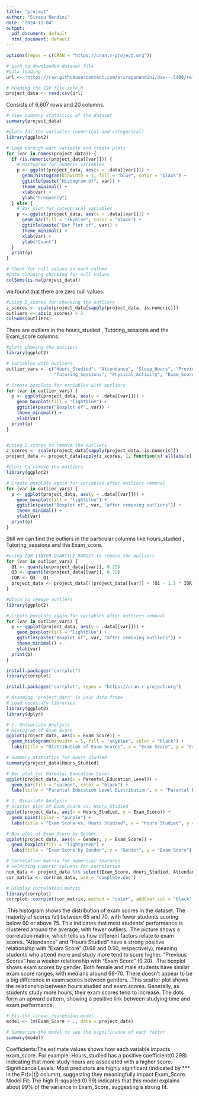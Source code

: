 ---
title: "project"
author: "Sirapu Nandini"
date: "2024-11-04"
output:
  pdf_document: default
  html_document: default
---

```{r}
options(repos = c(CRAN = "https://cran.r-project.org"))

```


```{r}
# path to downloaded dataset file
#Data loading 
url <- "https://raw.githubusercontent.com/srirapunandini/dav---5400/refs/heads/main/StudentPerformanceFactors%20(2).csv"

# Reading the CSV file into R
project_data <- read.csv(url)

```
Consists of 6,607 rows and 20 columns.


```{r}
# View summary statistics of the dataset
summary(project_data)
```

```{r}
#plots for the variables (numerical and categorical)
library(ggplot2)

# Loop through each variable and create plots
for (var in names(project_data)) {
  if (is.numeric(project_data[[var]])) {
    # Histogram for numeric variables
    p <- ggplot(project_data, aes(x = .data[[var]])) +
      geom_histogram(binwidth = 1, fill = "blue", color = "black") +
      ggtitle(paste("Histogram of", var)) +
      theme_minimal() +
      xlab(var) +
      ylab("Frequency")
  } else {
    # Bar plot for categorical variables
    p <- ggplot(project_data, aes(x = .data[[var]])) +
      geom_bar(fill = "skyblue", color = "black") +
      ggtitle(paste("Bar Plot of", var)) +
      theme_minimal() +
      xlab(var) +
      ylab("Count")
  }
  print(p)
}


```
 
```{r}
# Check for null values in each column
#Data cleaning checking for null values 
colSums(is.na(project_data))

```
we found that there are zero null values.
```{r}
#using Z_scores for checking the outliers 
z_scores <- scale(project_data[sapply(project_data, is.numeric)])
outliers <- abs(z_scores) > 3
colSums(outliers)

```
There are outliers in the hours_studied , Tutoring_sessions and the Exam_score columns.

```{r}
#plots showing the outliers
library(ggplot2)

# Variables with outliers
outlier_vars <- c("Hours_Studied", "Attendance", "Sleep_Hours", "Previous_Scores", 
                  "Tutoring_Sessions", "Physical_Activity", "Exam_Score")

# Create boxplots for variables with outliers
for (var in outlier_vars) {
  p <- ggplot(project_data, aes(y = .data[[var]])) +
    geom_boxplot(fill = "lightblue") +
    ggtitle(paste("Boxplot of", var)) +
    theme_minimal() +
    ylab(var)
  print(p)
}



```

```{r}
#using Z_scores to remove the outliers 
z_scores <- scale(project_data[sapply(project_data, is.numeric)])
project_data <- project_data[apply(z_scores, 1, function(x) all(abs(x) <= 3)), ]

```
 
```{r}
#plots to remove the outliers 
library(ggplot2)

# Create boxplots again for variables after outliers removal
for (var in outlier_vars) {
  p <- ggplot(project_data, aes(y = .data[[var]])) +
    geom_boxplot(fill = "lightblue") +
    ggtitle(paste("Boxplot of", var, "after removing outliers")) +
    theme_minimal() +
    ylab(var)
  print(p)
}

```
Still we can find the outliers in the particular columns like hours_studied , Tutoring_sessions and the Exam_score.
```{r}
#using IQR (INTER QUARTILE RANGE) to remove the outliers
for (var in outlier_vars) {
  Q1 <- quantile(project_data[[var]], 0.25)
  Q3 <- quantile(project_data[[var]], 0.75)
  IQR <- Q3 - Q1
  project_data <- project_data[!(project_data[[var]] < (Q1 - 1.5 * IQR) | project_data[[var]] > (Q3 + 1.5 * IQR)), ]
}

```
 
```{r}
#plots to remove outliers
library(ggplot2)

# Create boxplots again for variables after outliers removal
for (var in outlier_vars) {
  p <- ggplot(project_data, aes(y = .data[[var]])) +
    geom_boxplot(fill = "lightblue") +
    ggtitle(paste("Boxplot of", var, "after removing outliers")) +
    theme_minimal() +
    ylab(var)
  print(p)
}

```
```{r}
install.packages("corrplot")
library(corrplot)

```
```{r}
install.packages("corrplot", repos = "https://cran.r-project.org")

```



```{r}
# Assuming 'project_data' is your data frame
# Load necessary libraries
library(ggplot2)
library(dplyr)

# 1. Univariate Analysis
# Histogram of Exam_Score
ggplot(project_data, aes(x = Exam_Score)) +
  geom_histogram(binwidth = 5, fill = "skyblue", color = "black") +
  labs(title = "Distribution of Exam Scores", x = "Exam Score", y = "Frequency")

# Summary statistics for Hours_Studied
summary(project_data$Hours_Studied)

# Bar plot for Parental Education Level
ggplot(project_data, aes(x = Parental_Education_Level)) +
  geom_bar(fill = "salmon", color = "black") +
  labs(title = "Parental Education Level Distribution", x = "Parental Education Level", y = "Frequency")

# 2. Bivariate Analysis
# Scatter plot of Exam_Score vs. Hours_Studied
ggplot(project_data, aes(x = Hours_Studied, y = Exam_Score)) +
  geom_point(color = "purple") +
  labs(title = "Exam Score vs. Hours Studied", x = "Hours Studied", y = "Exam Score")

# Box plot of Exam_Score by Gender
ggplot(project_data, aes(x = Gender, y = Exam_Score)) +
  geom_boxplot(fill = "lightgreen") +
  labs(title = "Exam Score by Gender", x = "Gender", y = "Exam Score")

# Correlation matrix for numerical features
# Selecting numeric columns for correlation
num_data <- project_data %>% select(Exam_Score, Hours_Studied, Attendance, Previous_Scores)
cor_matrix <- cor(num_data, use = "complete.obs")

# Display correlation matrix
library(corrplot)
corrplot::corrplot(cor_matrix, method = "color", addCoef.col = "black", tl.col = "black", title = "Correlation Matrix", mar = c(0, 0, 1, 0))

```

.This histogram shows the distribution of exam scores in the dataset. The majority of scores fall between 65 and 70, with fewer students scoring below 60 or above 75. This indicates that most students' performance is clustered around the average, with fewer outliers.
.The picture shows a correlation matrix, which tells us how different factors relate to exam scores. "Attendance" and "Hours Studied" have a strong positive relationship with "Exam Score" (0.68 and 0.50, respectively), meaning students who attend more and study more tend to score higher. "Previous Scores" has a weaker relationship with "Exam Score" (0.20).
.The boxplot shows exam scores by gender. Both female and male students have similar exam score ranges, with medians around 68-70. There doesn’t appear to be a big difference in exam scores between genders.
.This scatter plot shows the relationship between hours studied and exam scores. Generally, as students study more hours, their exam scores tend to increase. The dots form an upward pattern, showing a positive link between studying time and exam performance.

 
```{r}
# Fit the linear regression model
model <- lm(Exam_Score ~ ., data = project_data)

# Summarize the model to see the significance of each factor
summary(model)

```
 Coefficients:The estimate values shows how each variable impacts exam_score. For example: Hours_studied has a positive coefficient(0.298) indicating that more study hours are associated with a higher score.
 Significance Levels: Most predictors are highly significant (indicated by *** in the Pr(>|t|) column), suggesting they meaningfully impact Exam_Score.
Model Fit: The high R-squared (0.99) indicates that this model explains about 99% of the variance in Exam_Score, suggesting a strong fit.
 